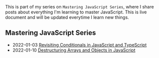 <div class="series">
This is part of my series on <code>Mastering JavaScript Series</code>, where I share posts about everything I'm learning to master JavaScript.
This is live document and will be updated everytime I learn new things.

## Mastering JavaScript Series

- <time class="date">2022-01-03</time> <span>
    [Revisiting Conditionals in JavaScript and
    TypeScript](/series/mastering-javascript/revisiting-conditionals-in-javascript-and-typescript)
  </span>
- <time class="date">2022-01-10</time> <span>[Destructuring Arrays and Objects in JavaScript](/series/mastering-javascript/destructuring-objects-and-arrays)</span>
</div>
